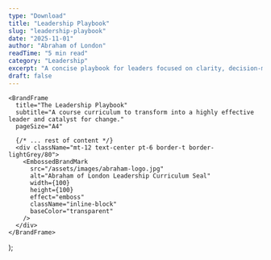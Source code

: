 ```yaml
---
type: "Download"
title: "Leadership Playbook"
slug: "leadership-playbook"
date: "2025-11-01"
author: "Abraham of London"
readTime: "5 min read"
category: "Leadership"
excerpt: "A concise playbook for leaders focused on clarity, decision-making, and impact."
draft: false
---
```



    <BrandFrame
      title="The Leadership Playbook"
      subtitle="A course curriculum to transform into a highly effective leader and catalyst for change."
      pageSize="A4"

> 
      {/* ... rest of content */}
      <div className="mt-12 text-center pt-6 border-t border-lightGrey/80">
        <EmbossedBrandMark
          src="/assets/images/abraham-logo.jpg"
          alt="Abraham of London Leadership Curriculum Seal"
          width={100}
          height={100}
          effect="emboss"
          className="inline-block"
          baseColor="transparent"
        />
      </div>
    </BrandFrame>
  );


